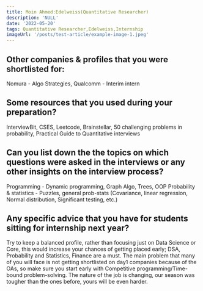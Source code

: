 ```yaml
---
title: Moin Ahmed:Edelweiss(Quantitative Researcher)
description: 'NULL' 
date: '2022-05-20'
tags: Quantitative Researcher,Edelweiss,Internship
imageUrl: '/posts/test-article/example-image-1.jpeg'
---
```


## Other companies & profiles that you were shortlisted for:
Nomura - Algo Strategies, Qualcomm - Interim intern

## Some resources that you used during your preparation?
InterviewBit, CSES, Leetcode, Brainstellar, 50 challenging problems in probability, Practical Guide to Quantitative interviews

## Can you list down the the topics on which questions were asked in the interviews or any other insights on the interview process?
Programming - Dynamic programming, Graph Algo, Trees, OOP
Probability & statistics - Puzzles, general prob-stats (Covariance, linear regression, Normal distribution, Significant testing, etc.)
## Any specific advice that you have for students sitting for internship next year?
Try to keep a balanced profile, rather than focusing just on Data Science or Core, this would increase your chances of getting placed early; DSA, Probability and Statistics, Finance are a must. 
The main problem that many of you will face is not getting shortlisted on day1 companies because of the OAs, so make sure you start early with Competitive programming/Time-bound problem-solving.
The nature of the job is changing, our season was tougher than the ones before, yours will be even harder.

